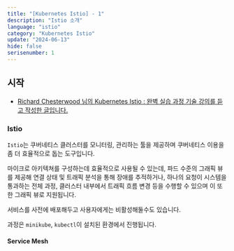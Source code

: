 ```yaml
---
title: "[Kubernetes Istio] - 1"
description: "Istio 소개"
language: "istio"
category: "Kubernetes Istio"
update: "2024-06-13"
hide: false
serisenumber: 1
---
```


## 시작

- [Richard Chesterwood 님의 Kubernetes Istio : 완벽 실습 과정 기술 강의를 듣고 작성한 글입니다.](https://www.udemy.com/course/kubernetes-istio-hands-on/)

### Istio

`Istio`는 쿠버네티스 클러스터를 모니터링, 관리하는 툴을 제공하며 쿠버네티스 이용을 좀 더 효율적으로 돕는 도구입니다.

마이크로 아키텍쳐를 구성하는데 효율적으로 사용될 수 있는데, 파드 수준의 그래픽 뷰를 제공해 연결 상태 및 트래픽 분석을 통해 장애를 추적하거나, 하나의 요청이 시스템을 통과하는 전체 과정, 클러스터 내부에서 트래픽 흐름 변경 등을 수행할 수 있으며 이 또한 그래픽 뷰로 지원됩니다.

서비스를 사전에 배포해두고 사용자에게는 비활성해둘수도 있습니다. 

과정은 `minikube`, `kubectl`이 설치된 환경에서 진행됩니다.

#### Service Mesh
